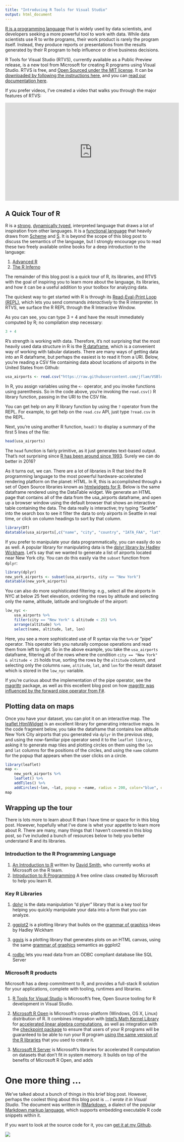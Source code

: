 ```yaml
---
title: "Introducing R Tools for Visual Studio"
output: html_document
---
```


[R is a programming language](https://www.r-project.org/) that is widely used by
data scientists, and developers seeking a more powerful tool to work with data.
While data scientists use R to write programs, their work product is rarely the
program itself. Instead, they produce reports or presentations from the results
generated by their R program to help influence or drive business decisions.

R Tools for Visual Studio (RTVS), currently available as a Public Preview
release, is a new tool from Microsoft for creating R programs using Visual
Studio. RTVS is free, and [Open Sourced under the MIT
license](https://github.com/microsoft/rtvs). It can be [downloaded by following
the instructions here](https://microsoft.github.io/RTVS-docs/installation.html),
and you can [read our documentation
here](https://microsoft.github.io/RTVS-docs/). 

If you prefer videos, I've created a video that walks you through the major
features of RTVS:

<iframe width="560" height="315" src="https://www.youtube.com/embed/KPS0ytrt9SA" frameborder="0" allowfullscreen></iframe>

## A Quick Tour of R

R is a [strong](https://en.wikipedia.org/wiki/Strong_and_weak_typing),
[dynamically typed](http://c2.com/cgi/wiki?DynamicTyping), interpreted language
that draws a lot of inspiration from other languages. It is a [functional
language](https://en.wikipedia.org/wiki/Functional_programming) that heavily
draws from [Scheme](https://en.wikipedia.org/wiki/Scheme_(programming_language))
and [S](https://en.wikipedia.org/wiki/S_(programming_language)). It is beyond
the scope of this blog post to discuss the semantics of the language, but I
strongly encourage you to read these two freely available online books for a
deep introduction to the language:

1. [Advanced R](http://adv-r.had.co.nz/)
1. [The R Inferno](http://www.burns-stat.com/documents/books/the-r-inferno/)

The remainder of this blog post is a quick tour of R, its libraries, and RTVS
with the goal of inspiring you to learn more about the language, its libraries,
and how it can be a useful addition to your toolbox for analyzing data. 

The quickest way to get started with R is through its [Read-Eval-Print Loop
(REPL)](https://en.wikipedia.org/wiki/Read%E2%80%93eval%E2%80%93print_loop),
which lets you send commands *interactively* to the R interpreter. In RTVS, we
surface the R REPL through the R Interactive Window.

As you can see, you can type 3 + 4 and have the result immediately computed by
R; no compilation step necessary:

```r
3 + 4
```

R's strength is working with data. Therefore, it's not surprising that the most
heavily used data structure in R is the [R
dataframe](http://www.r-tutor.com/r-introduction/data-frame), which is a
convenient way of working with tabular datasets. There are many ways of
getting data into an R dataframe, but perhaps the easiest is to read it from a
URI. Below, you're reading a CSV file containing data about locations of
airports in the United States from Github: 

```r
usa_airports <- read.csv("https://raw.githubusercontent.com/jflam/VSBlogPost/master/usa_airports.dat", stringsAsFactors = TRUE)
```

In R, you assign variables using the `<-` operator, and you invoke functions
using parenthesis. So in the code above, you're invoking the `read.csv()` R
library function, passing in the URI to the CSV file. 

You can get help on any R library function by using the `?` operator from the
REPL. For example, to get help on the `read.csv` API, just type `?read.csv` in
the REPL.

Next, you're using another R function, `head()` to display a summary of the first
5 lines of the file:

```r
head(usa_airports)
```

The `head` function is fairly primitive, as it just generates text-based output.
That's not surprising since [R has been around since
1993](https://en.wikipedia.org/wiki/R_(programming_language)). Surely we can do
better in 2016? 

As it turns out, we can. There are a lot of libraries in R that bind the R
programming language to the most powerful hardware-accelerated rendering
platform on the planet: HTML. In R, this is accomplished through a set of Open
Source libraries known as [htmlwidgets for R](http://www.htmlwidgets.org/).
Below is the same dataframe rendered using the DataTable widget. We generate an
HTML page that contains all of the data from the usa_airports dataframe, and
open up a browser window using the default browser that shows an interactive
table containing the data. The data really is interactive; try typing "Seattle"
into the search box to see it filter the data to only airports in Seattle in
real time, or click on column headings to sort by that column.

```r
library(DT)
datatable(usa_airports[,c("name", "city", "country", "IATA_FAA", "lat", "lon", "altitude")])
```

If you prefer to manipulate your data programmatically, you can easily do so as
well. A popular library for manipulating data is the [dplyr library by Hadley
Wickham](https://cran.rstudio.com/web/packages/dplyr/vignettes/introduction.html).
Let's say that we wanted to generate a list of airports located near New York
city. You can do this easily via the `subset` function from `dplyr`:

```r
library(dplyr)
new_york_airports <- subset(usa_airports, city == "New York")
datatable(new_york_airports)
```

You can also do more sophisticated filtering: e.g., select all the airports in
NYC at below 25 feet elevation, ordering the rows by altitude and selecting only
the name, altitude, latitude and longitude of the airport:

```r
low_nyc <- 
    usa_airports %>% 
	filter(city == "New York" & altitude < 25) %>% 
	arrange(altitude) %>% 
	select(name, altitude, lat, lon)
```

Here, you see a more sophisticated use of R syntax via the `%>%` or "pipe"
operator. This operator lets you naturally compose operations and read them from
left to right. So in the above example, you take the `usa_airports` dataframe,
filtering all of the rows where the condition `city == "New York" & altitude <
25` holds true, sorting the rows by the `altitude` column, and selecting only
the columns `name`, `altitude`, `lat`, and `lon` for the result dataset which is
stored in the `low_nyc` variable.

If you're curious about the implementation of the pipe operator, see the
[magrittr](https://github.com/smbache/magrittr) package, as well as this
excellent blog post on how [magrittr was influenced by the forward pipe operator
from
F#](http://www.r-statistics.com/2014/08/simpler-r-coding-with-pipes-the-present-and-future-of-the-magrittr-package/).  

## Plotting data on maps

Once you have your dataset, you can plot it on an interactive map. The [leaflet
HtmlWidget](http://www.htmlwidgets.org/showcase_leaflet.html) is an excellent
library for generating interactive maps. In the code fragment below, you take
the dataframe that contains low altitude New York City airports that you
generated via `dplyr` in the previous step, and using the now-familiar pipe
operator send it to the `leaflet library`, asking it to generate map tiles and
plotting circles on them using the `lon` and `lat` columns for the positions of
the circles, and using the `name` column for the popup that appears when the
user clicks on a circle.

```r
library(leaflet)
map <- 
    new_york_airports %>% 
	leaflet() %>% 
	addTiles() %>% 
	addCircles(~lon, ~lat, popup = ~name, radius = 200, color="blue", opacity = 0.8)
map
```

## Wrapping up the tour

There is lots more to learn about R than I have time or space for in this blog
post. However, hopefully what I've done is whet your appetite to learn more
about R. There are many, many things that I haven't covered in this blog post,
so I've included a bunch of resources below to help you better understand R and
its libraries. 

### Introduction to the R Programming Language 

1. [An Introduction to R](https://cran.r-project.org/doc/manuals/R-intro.pdf)
   written by [David Smith](https://twitter.com/revodavid?lang=en), who
   currently works at Microsoft on the R team.
1. [Introduction to R
   Programming](https://www.edx.org/course/introduction-r-programming-microsoft-dat204x-1)
   A free online class created by Microsoft to help you learn R.

### Key R Libraries

1. [dplyr](https://cran.rstudio.com/web/packages/dplyr/vignettes/introduction.html)
   is the data manipulation "d plyer" library that is a key tool for helping you
   quickly manipulate your data into a form that you can analyze.

1. [ggplot2](http://ggplot2.org/) is a plotting library that builds on the
   [grammar of graphics]() ideas by Hadley Wickham

1. [ggvis](http://ggvis.rstudio.com/) is a plotting library that generates plots
   on an HTML canvas, using the same [grammar of
   graphics](http://vita.had.co.nz/papers/layered-grammar.pdf) semantics as
   ggplot2

1. [rodbc](https://cran.r-project.org/web/packages/RODBC/index.html) lets you
   read data from an ODBC compliant database like SQL Server

### Microsoft R products

Microsoft has a deep commitment to R, and provides a full-stack
R solution for your applications, complete with tooling, runtimes and libraries.

1. [R Tools for Visual
   Studio](https://www.visualstudio.com/en-us/features/rtvs-vs.aspx/) is
   Microsoft's free, Open Source tooling for R development in Visual Studio.

1. [Microsoft R Open](https://mran.revolutionanalytics.com/open/) is Microsoft's
   cross-platform (Windows, OS X, Linux) distribution of R. It combines
   integration with [Intel's Math Kernel
   Library](https://software.intel.com/en-us/intel-mkl) for [accelerated linear
   algebra computations](https://mran.revolutionanalytics.com/rro/#intelmkl1),
   as well as integration with the [checkpoint
   package](https://cran.r-project.org/web/packages/checkpoint/index.html) to
   ensure that users of your R programs will be guaranteed to be able to run
   your R program [using the same version of the R
   libraries](https://mran.revolutionanalytics.com/rro/#reproducibility) that
   you used to create it.

1. [Microsoft R
   Server](https://www.microsoft.com/en-us/server-cloud/products/r-server/) is
   Microsoft's libraries for accelerated R computation on datasets that don't
   fit in system memory. It builds on top of the benefits of Microsoft R Open,
   and adds 

# One more thing ...

We've talked about a bunch of things in this brief blog post. However, perhaps
the coolest thing about this blog post is ... _I wrote it in Visual Studio_. The
document was written in [RMarkdown](http://rmarkdown.rstudio.com/), a dialect of
the popular [Markdown markup
language](https://daringfireball.net/projects/markdown/), which supports
embedding executable R code snippets within it.

If you want to look at the source code for it, you can [get it at my
Github](https://github.com/jflam/VSBlogPost).

![](./vs_blog_post_light.png)
